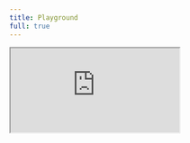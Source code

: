 ```yaml
---
title: Playground
full: true
---
```


<iframe
  src="https://stackblitz.com/edit/stackblitz-starters-bxe9oq?embed=1&file=src/index.ts&initialpath=/graphql?query=query+MyQuery+%7B%0A++hello%0A%7D"
  style={{
    width: "100%",
    height: "80%",
    marginTop: "3rem",
    border: 0,
    overflow: "hidden",
    background: "rgb(21, 21, 21)",
  }}
/>
